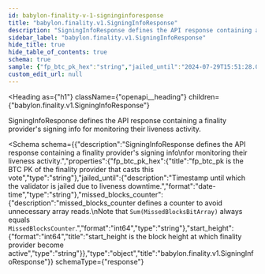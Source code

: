 ```yaml
---
id: babylon-finality-v-1-signinginforesponse
title: "babylon.finality.v1.SigningInfoResponse"
description: "SigningInfoResponse defines the API response containing a finality provider's signing info"
sidebar_label: "babylon.finality.v1.SigningInfoResponse"
hide_title: true
hide_table_of_contents: true
schema: true
sample: {"fp_btc_pk_hex":"string","jailed_until":"2024-07-29T15:51:28.071Z","missed_blocks_counter":"string","start_height":"string"}
custom_edit_url: null
---
```



<Heading
  as={"h1"}
  className={"openapi__heading"}
  children={"babylon.finality.v1.SigningInfoResponse"}
>
</Heading>



SigningInfoResponse defines the API response containing a finality provider's signing info
for monitoring their liveness activity.

<Schema
  schema={{"description":"SigningInfoResponse defines the API response containing a finality provider's signing info\nfor monitoring their liveness activity.","properties":{"fp_btc_pk_hex":{"title":"fp_btc_pk is the BTC PK of the finality provider that casts this vote","type":"string"},"jailed_until":{"description":"Timestamp until which the validator is jailed due to liveness downtime.","format":"date-time","type":"string"},"missed_blocks_counter":{"description":"missed_blocks_counter defines a counter to avoid unnecessary array reads.\nNote that `Sum(MissedBlocksBitArray)` always equals `MissedBlocksCounter`.","format":"int64","type":"string"},"start_height":{"format":"int64","title":"start_height is the block height at which finality provider become active","type":"string"}},"type":"object","title":"babylon.finality.v1.SigningInfoResponse"}}
  schemaType={"response"}
>
  
</Schema>
            